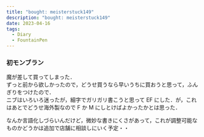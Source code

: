 ```yaml
---
title: "bought: meisterstuck149"
description: "bought: meisterstuck149"
date: 2023-04-16
tags:
  - Diary
  - FountainPen
---
```


### 初モンブラン

魔が差して買ってしまった．  
ずっと前から欲しかったので，どうせ買うなら早いうちに買おうと思って，ふんぎりをつけたので．  
ニブはいろいろ迷ったが，細字でガリガリ書こうと思って EF にした．が，これはあとでどうせ海外製なので F か M にしとけばよかったかとは思った．  

なんか言語化しづらいんだけど，微妙な書きにくさがあって，これが調整可能なものかどうかは追加で店舗に相談しにいく予定・・

